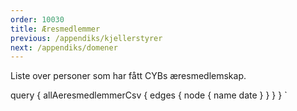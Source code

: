```yaml
---
order: 10030
title: Æresmedlemmer
previous: /appendiks/kjellerstyrer
next: /appendiks/domener
---
```



Liste over personer som har fått CYBs æresmedlemskap.

<HonoraryMembers data={props.data.allAeresmedlemmerCsv} />

  query {
    allAeresmedlemmerCsv {
      edges {
        node {
          name
          date
        }
      }
    }
  }
`
